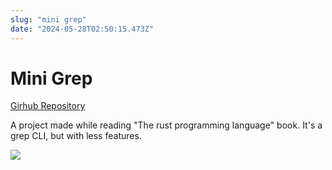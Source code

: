 ```yaml
---
slug: "mini grep"
date: "2024-05-28T02:50:15.473Z"
---
```


# Mini Grep

[Girhub Repository](https://github.com/huilensolis/minigrep)

A project made while reading "The rust programming language" book.
It's a grep CLI, but with less features.

<img
  src="/projects/mini-grep/mini-grep-terminal.png"
  width={700}
  height={400}
/>
